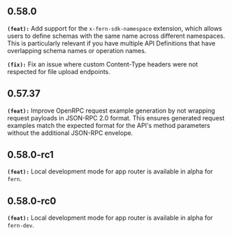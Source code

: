 ## 0.58.0
**`(feat):`** Add support for the `x-fern-sdk-namespace` extension, which allows users to define schemas
with the same name across different namespaces. This is particularly relevant if you have
multiple API Definitions that have overlapping schema names or operation names.


**`(fix):`** Fix an issue where custom Content-Type headers were not respected for file upload endpoints.


## 0.57.37
**`(feat):`** Improve OpenRPC request example generation by not wrapping request payloads in JSON-RPC 2.0 format. 
This ensures generated request examples match the expected format for the API's method parameters 
without the additional JSON-RPC envelope.


## 0.58.0-rc1
**`(feat):`** Local development mode for app router is available in alpha for `fern`.


## 0.58.0-rc0
**`(feat):`** Local development mode for app router is available in alpha for `fern-dev`.


